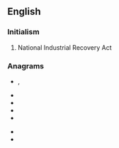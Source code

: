 {{also|nira|nīra}}
==English==

===Initialism===
{{rfc-header|Initialism}}
{{head|en|initialism}}

# {{lb|en|US}} National Industrial Recovery Act

===Anagrams===
* {{l|en|Arin}}, {{l|en|ARIN}}
* {{l|en|arni}}
* {{l|en|Iran}}
* {{l|en|rain}}
* {{l|en|rani}}

* {{l|en|Rian}}
* {{l|en|RNAi}}